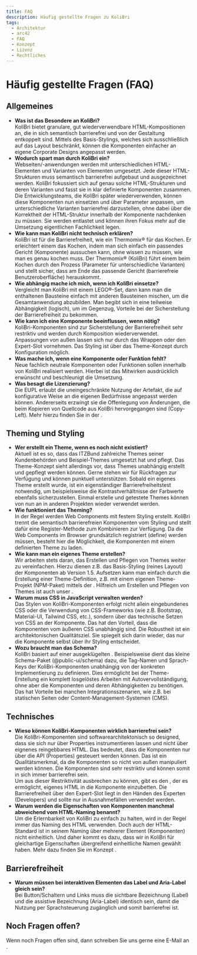 ```yaml
---
title: FAQ
description: Häufig gestellte Fragen zu KoliBri
tags:
  - Architektur
  - arc42
  - FAQ
  - Konzept
  - Lizenz
  - Rechtliches
---
```



# Häufig gestellte Fragen (FAQ)

## Allgemeines

- **Was ist das Besondere an KoliBri?**<br/>
  KoliBri bietet granulare, gut wiederverwendbare HTML-Kompositionen an, die in sich semantisch barrierefrei und von der Gestaltung entkoppelt sind. Mittels des Basis-Stylings, welches sich ausschließlich auf das Layout beschränkt, können die Komponenten einfacher an eigene Corporate Designs angepasst werden.
- **Wodurch spart man durch KoliBri ein?**<br/>
  Webseiten/-anwendungen werden mit unterschiedlichen HTML-Elementen und Varianten von Elementen umgesetzt. Jede dieser HTML-Strukturen muss semantisch barrierefrei aufgebaut und ausgezeichnet werden. KoliBri fokussiert sich auf genau solche HTML-Strukturen und deren Varianten und fasst sie in klar definierte Komponenten zusammen. Die Entwicklungsteams, die KoliBri später wiederverwenden, können diese Komponenten nun einsetzen und über Parameter anpassen, um unterschiedliche Varianten barrierefrei darzustellen, ohne dabei über die Korrektheit der HTML-Struktur innerhalb der Komponente nachdenken zu müssen. Sie werden entlastet und können ihren Fokus mehr auf die Umsetzung eigentlichen Fachlichkeit legen.<br/>
- **Wie kann man KoliBri nicht technisch erklären?**<br/>
  KoliBri ist für die Barrierefreiheit, wie ein Thermomix® für das Kochen. Er erleichtert einem das Kochen, indem man sich einfach ein passendes Gericht (Komponente) aussuchen kann, ohne wissen zu müssen, wie man es genau kochen muss. Der Thermomix® (KoliBri) führt einem beim Kochen durch den Prozess (Parameter für unterschiedliche Varianten) und stellt sicher, dass am Ende das passende Gericht (barrierefreie Benutzeroberfläche) herauskommt.
- **Wie abhängig mache ich mich, wenn ich KoliBri einsetze?**<br/>
  Vergleicht man KoliBri mit einem LEGO®-Set, dann kann man die enthaltenen Bausteine einfach mit anderen Bausteinen mischen, um die Gesamtanwendung abzubilden. Man begibt sich in eine teilweise Abhängigkeit (logisch), um im Gegenzug, Vorteile bei der Sicherstellung der Barrierefreiheit zu bekommen.
- **Wie kann ich eine Komponente beeinflussen, wenn nötig?**<br/>
  KoliBri-Komponenten sind zur Sicherstellung der Barrierefreiheit sehr restriktiv und werden durch Komposition wiederverwendet. Anpassungen von außen lassen sich nur durch das Wrappen oder den Expert-Slot vornehmen. Das Styling ist über das Theme-Konzept durch Konfiguration möglich.
- **Was mache ich, wenn eine Komponente oder Funktion fehlt?**<br/>
  Neue fachlich neutrale Komponenten oder Funktionen sollen innerhalb von KoliBri realisiert werden. Hierbei ist das Mitwirken ausdrücklich erwünscht und beschleunigt die Umsetzung.
- **Was besagt die Lizenzierung?**<br/>
  Die EUPL erlaubt die uneingeschränkte Nutzung der Artefakt, die auf konfigurative Weise an die eigenen Bedürfnisse angepasst werden können.
  Andererseits erzwingt sie die Offenlegung von Änderungen, die beim Kopieren von Quellcode aus KoliBri hervorgegangen sind (Copy-Left).
  Mehr hierzu finden Sie in der <KolLink _label="Lizenz" _href="/docs/project/license" />.

## Theming und Styling

- **Wer erstellt ein Theme, wenn es noch nicht existiert?**<br/>
  Aktuell ist es so, dass das ITZBund zahlreiche Themes seiner Kundenbehörden und Beispiel-Themes umgesetzt hat und pflegt. Das Theme-Konzept sieht allerdings vor, dass Themes unabhängig erstellt und gepflegt werden können. Gerne stehen wir für Rückfragen zur Verfügung und können punktuell unterstützen. Sobald ein eigenes Theme erstellt wurde, ist ein eigenständiger Barrierefreiheitstest notwendig, um beispielsweise die Kontrastverhältnisse der Farbwerte ebenfalls sicherzustellen. Einmal erstelle und getestete Themes können von nun an in anderen Projekten wieder verwendet werden.
- **Wie funktioniert das Theming?**<br/>
  In der Regel werden Web Components mit festem Styling erstellt. KoliBri trennt die semantisch barrierefreien Komponenten vom Styling und stellt dafür eine Register-Methode zum Kombinieren zur Verfügung. Da die Web Components im Browser grundsätzlich registriert (define) werden müssen, besteht hier die Möglichkeit, die Komponenten mit einem definierten Theme zu laden.
- **Wie kann man ein eigenes Theme erstellen?**<br/>
  Wir arbeiten stets daran, das Erstellen und Pflegen von Themes weiter zu vereinfachen. Hierzu dienen z.B. das Basis-Styling (reines Layout) der Komponenten ab Version 1.5. Aufsetzen kann man einfach durch die Erstellung einer Theme-Definition, z.B. mit einem eigenen Theme-Projekt (NPM-Paket) mittels der <KolLink _label="TS-Datei" _href="https://github.com/public-ui/kolibri/blob/45726c50d7f28c9c595442b2241582816eca5670/packages/create-kolibri/templates/kolibri-library/packages/components/src/global/script.ts#L8" _target="_blank" />. Hilfreich um Erstellen und Pflegen von Themes ist auch unser <KolLink _label="Theme-Designer" _href="/designer/" _target="_blank" />.
- **Warum muss CSS in JavaScript verwalten werden?**<br/>
  Das Stylen von KoliBri-Komponenten erfolgt nicht allein eingebundenes CSS oder die Verwendung von CSS-Frameworks (wie z.B. Bootstrap, Material-UI, Tailwind CSS, etc.), sondern
  über das technische Setzen von CSS an der Komponente. Das hat den Vorteil, dass die Komponenten vom äußeren CSS unabhängig sind. Die Robustheit ist ein architektonischen Qualitätsziel. Sie spiegelt sich darin wieder, das nur die Komponente selbst über ihr Styling entscheidet.
- **Wozu braucht man das Schema?**<br/>
  KoliBri basiert auf einer ausgeklügelten <KolLink _label="Architektur" _href="/docs/concepts/architecture" />. Beispielsweise dient das kleine Schema-Paket (@public-ui/schema) dazu, die Tag-Namen und Sprach-Keys der KoliBri-Komponenten unabhängig von der konkreten Implementierung zu definieren. Dies ermöglicht bei der Theme-Erstellung ein komplett losgelöstes Arbeiten mit Autovervollständigung, ohne aber die Komponenten und deren Abhängigkeiten zu benötigen. Das hat Vorteile bei manchen Integrationsszenarien, wie z.B. bei statischen Seiten oder Content-Management-Systemen (CMS).

## Technisches

- **Wieso können KoliBri-Komponenten wirklich barrierefrei sein?**<br/>
  Die KoliBri-Komponenten sind softwarearchitektonisch so designed, dass sie sich nur über Properties instrumentieren lassen und nicht über eignenes reingebbares HTML. Das bedeutet, dass die Komponenten nur über die API (Properties) gesteuert werden können. Das ist ein Qualitätsmerkmal, da die Komponenten so nicht von außen manipuliert werden können. Die Komponenten sind sehr restriktiv und können somit in sich immer barrierefrei sein.<br/>
  Um aus dieser Restriktivität ausbrechen zu können, gibt es den <KolLink _label="Expert-Slot" _href="/docs/concepts/expert-slot" />, der es ermöglicht, eigenes HTML in die Komponente einzubetten. Die Barrierefreiheit über den Expert-Slot liegt in den Händen des Experten (Developers) und sollte nur in Ausnahmefällen verwendet werden.
- **Warum werden die Eigenschaften von Komponenten manchmal abweichend vom HTML-Naming benannt?**<br/>
  Um die Erlernbarkeit von KoliBri zu einfach zu halten, wird in der Regel immer das Naming des HTML verwenden. Doch auch der HTML-Standard ist in seinem Naming über mehrerer Element (Komponenten) nicht einheitlich. Und daher kommt es dazu, dass wir in KoliBri für gleichartige Eigenschaften übergreifend einheitliche Namen gewählt haben. Mehr dazu finden Sie im Konzept <KolLink _label="Eigenschaften" _href="/docs/concepts/properties" />.

## Barrierefreiheit

- **Warum müssen bei interaktiven Elementen das Label und Aria-Label gleich sein?**<br/>
  Bei Button/Schaltern und Links muss die sichtbare Bezeichnung (Label) und die assistive Bezeichnung (Aria-Label) identisch sein, damit die Nutzung per Sprachsteuerung zugänglich und somit barrierefrei ist.

## Noch Fragen offen?

Wenn noch Fragen offen sind, dann schreiben Sie uns gerne eine E-Mail an <KolLink _href="mailto:kolibri@itzbund.de" _label="kolibri@itzbund.de" _icons="codicon codicon-mail" />.
